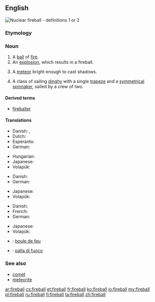 ==English==
[[File:Operation_Upshot-Knothole_-_Badger_001.jpg|thumb|Nuclear '''fireball''' - definitions 1 or 2]]
{{wikipedia|dab=fireball}}

===Etymology===
{{compound|fire|ball}}

===Noun===
{{en-noun}}

# A [[ball]] of [[fire]].
# An [[explosion]], which results in a fireball.
# {{astronomy}} A [[meteor]] bright enough to cast shadows.
# A class of sailing [[dinghy]] with a single [[trapeze]] and a [[symmetrical]] [[spinnaker]], sailed by a crew of two.

====Derived terms====
* [[fireballer]]

====Translations====
{{trans-top|A ball of fire}}
* Danish: {{t-|da|ildkugle|c}}, {{t-|da|kuglelyn|n}}
* Dutch: {{t-|nl|vuurbol|m}}
* Esperanto: {{t-|eo|fajropilko|xs=Esperanto}}
* German: {{t-|de|Feuerball|m}}
{{trans-mid}}
* Hungarian: {{t+|hu|tűzgolyó}}
* Japanese: {{t-|ja|火球|tr=かきゅう, kakyū}}
* Volapük: {{t-|vo|filaglöp}}
{{trans-bottom}}

{{trans-top|An explosion, which results in a fireball}}
* Danish: {{t-|da|ildkugle|c}}
* German: {{t-|de|Feuerball|m}}
{{trans-mid}}
* Japanese: {{t-|ja|火球|tr=かきゅう, kakyū}}
* Volapük: {{t-|vo|filaglöp}}
{{trans-bottom}}

{{trans-top|A meteor bright enough to cast shadows}}
* Danish: {{t-|da|meteor|c}}
* French: {{t+|fr|bolide|m}}
* German: {{t-|de|Feuerball|m}}
{{trans-mid}}
* Japanese: {{t-|ja|火球|tr=かきゅう, kakyū}}
* Volapük: {{t-|vo|filaglöp meteorik}}
{{trans-bottom}}

{{trans-top|A class of sailing dinghy}}
{{trans-mid}}
{{trans-bottom}}

{{checktrans-top}}
* {{ttbc|fr}}: [[boule de feu]] {{f}}
* {{ttbc|it}}: [[palla di fuoco]] {{f}}
{{trans-bottom}}

===See also===
* [[comet]]
* [[meteorite]]

[[ar:fireball]]
[[cs:fireball]]
[[et:fireball]]
[[fr:fireball]]
[[ko:fireball]]
[[io:fireball]]
[[my:fireball]]
[[pl:fireball]]
[[ru:fireball]]
[[fi:fireball]]
[[ta:fireball]]
[[zh:fireball]]